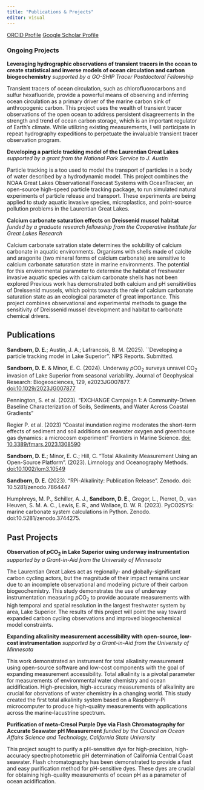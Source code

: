 ```yaml
---
title: "Publications & Projects"
editor: visual
---
```


[ORCID Profile](https://orcid.org/0000-0001-9653-2287)
[Google Scholar Profile](https://scholar.google.com/citations?user=6XRrWhIAAAAJ&hl=en&oi=ao)

### Ongoing Projects
**Leveraging hydrographic observations of transient tracers in the ocean to create statistical and inverse models of ocean circulation and carbon biogeochemistry**
*supported by a GO-SHIP Tracer Postdoctoral Fellowship*

Transient tracers of ocean circulation, such as chlorofluorocarbons and sulfur hexafluoride, provide a powerful means of observing and inferring ocean circulation as a primary driver of the marine carbon sink of anthropogenic carbon. This project uses the wealth of transient tracer observations of the open ocean to address persistent disagreements in the strength and trend of ocean carbon storage, which is an important regulator of Earth's climate. While utilizing existing measurements, I will participate in repeat hydrography expeditions to perpetuate the invaluable transient tracer observation program. 

**Developing a particle tracking model of the Laurentian Great Lakes**
*supported by a grant from the National Park Service to J. Austin*

Particle tracking is a too used to model the transport of particles in a body of water described by a hydrodynamic model. This project combines the NOAA Great Lakes Observational Forecast Systems with OceanTracker, an open-source high-speed particle tracking package, to run simulated natural experiments of particle release and transport. These experiments are being applied to study aquatic invasive species, microplastics, and point-source pollution problems in the Laurentian Great Lakes.

**Calcium carbonate saturation effects on Dreissenid mussel habitat**
*funded by a graduate research fellowship from the Cooperative Institute for Great Lakes Research*

Calcium carbonate satration state determines the solubility of calcium carbonate in aquatic environments.  Organisms with shells made of calcite and aragonite (two mineral forms of calcium carbonate) are sensitive to calcium carbonate saturation state in marine environments.  The potential for this environmental parameter to determine the habitat of freshwater invasive aquatic species with calcium carbonate shells has not been explored Previous work has demonstrated both calcium and pH sensitivities of Dreissenid mussels, which points towards the role of calcium carbonate saturation state as an ecological parameter of great importance.  This project combines observational and experimental methods to guage the sensitivity of Dreissenid mussel development and habitat to carbonate chemical drivers.


## Publications
**Sandborn, D. E.**; Austin, J. A.; Lafrancois, B. M. (2025). ``Developing a particle tracking model in Lake Superior’’. NPS Reports. Submitted.

**Sandborn, D. E.** & Minor, E. C. (2024). Underway *p*CO<sub>2</sub> surveys unravel CO<sub>2</sub> invasion of Lake Superior from seasonal variability. Journal of Geophysical Research: Biogeosciences, 129, e2023JG007877. [doi:10.1029/2023JG007877](https://doi.org/10.1029/2023JG007877) 

Pennington, S. et al. (2023). "EXCHANGE Campaign 1: A Community-Driven Baseline Characterization of Soils, Sediments, and Water Across Coastal Gradients"

Regier P. et al. (2023) "Coastal inundation regime moderates the short-term effects of sediment and soil additions on seawater oxygen and greenhouse gas dynamics: a microcosm experiment" Frontiers in Marine Science. [doi: 10.3389/fmars.2023.1308590](https://doi.org/10.3389/fmars.2023.1308590)

**Sandborn, D. E.**; Minor, E. C.; Hill, C. “Total Alkalinity Measurement Using an Open-Source
Platform”. (2023). Limnology and Oceanography Methods. [doi:10.1002/lom3.10549](https://aslopubs.onlinelibrary.wiley.com/doi/full/10.1002/lom3.10549)

**Sandborn, D. E.** (2023). "RPi-Alkalinity: Publication Release". Zenodo. doi: 10.5281/zenodo.7864447

Humphreys, M. P., Schiller, A. J., **Sandborn, D. E.**, Gregor, L., Pierrot, D., van Heuven, S.
M. A. C., Lewis, E. R., and Wallace, D. W. R. (2023). PyCO2SYS: marine carbonate system
calculations in Python. Zenodo. doi:10.5281/zenodo.3744275.

## Past Projects

**Observation of *p*CO<sub>2</sub> in Lake Superior using underway instrumentation**
*supported by a Grant-in-Aid from the University of Minnesota*

The Laurentian Great Lakes act as regionally- and globally-significant carbon cycling actors, but the magnitude of their impact remains unclear due to an incomplete observational and modeling picture of their carbon biogeochemistry. This study demonstrates the use of underway instrumentation measuring *p*CO<sub>2</sub> to provide accurate measurements with high temporal and spatial resolution in the largest freshwater system by area, Lake Superior. The results of this project will point the way toward expanded carbon cycling observations and improved biogeochemical model constraints.

**Expanding alkalinity measurement accessibility with open-source, low-cost instrumentation**
*supported by a Grant-in-Aid from the University of Minnesota*

This work demonstrated an instrument for total alkalinity measurement using open-source software and low-cost components with the goal of expanding measurement accessibility.  Total alkalinity is a pivotal parameter for measurements of environmental water chemistry and ocean acidification.  High-precision, high-accuracy measurements of alkalinity are crucial for obsrvations of water chemistry in a changing world.  This study created the first total alkalinity system based on a Raspberry-Pi microcomputer to produce high-quality measurements with applications across the marine-lacustrine spectrum.

**Purification of meta-Cresol Purple Dye via Flash Chromatography for Accurate Seawater pH Measurement**
*funded by the Council on Ocean Affairs Science and Technology, California State University*

This project sought to purify a pH-sensitive dye for high-precision, high-accuracy spectrophotometric pH determination of California Central Coast seawater.  Flash chromatography has been demonstrated to provide a fast and easy purification method for pH-sensitive dyes.  These dyes are crucial for obtaining high-quality measurements of ocean pH as a parameter of ocean acidification.  


